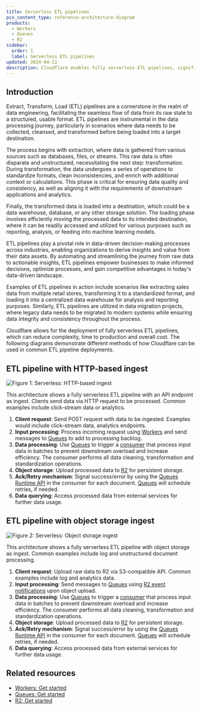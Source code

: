 ```yaml
---
title: Serverless ETL pipelines
pcx_content_type: reference-architecture-diagram
products:
  - Workers
  - Queues
  - R2
sidebar:
  order: 1
  label: Serverless ETL pipelines
updated: 2024-04-12
description: Cloudflare enables fully serverless ETL pipelines, significantly reducing complexity, accelerating time to production, and lowering overall costs.
---
```


## Introduction

Extract, Transform, Load (ETL) pipelines are a cornerstone in the realm of data engineering, facilitating the seamless flow of data from its raw state to a structured, usable format. ETL pipelines are instrumental in the data processing journey, particularly in scenarios where data needs to be collected, cleansed, and transformed before being loaded into a target destination.

The process begins with extraction, where data is gathered from various sources such as databases, files, or streams. This raw data is often disparate and unstructured, necessitating the next step: transformation. During transformation, the data undergoes a series of operations to standardize formats, clean inconsistencies, and enrich with additional context or calculations. This phase is critical for ensuring data quality and consistency, as well as aligning it with the requirements of downstream applications and analytics.

Finally, the transformed data is loaded into a destination, which could be a data warehouse, database, or any other storage solution. The loading phase involves efficiently moving the processed data to its intended destination, where it can be readily accessed and utilized for various purposes such as reporting, analysis, or feeding into machine learning models.

ETL pipelines play a pivotal role in data-driven decision-making processes across industries, enabling organizations to derive insights and value from their data assets. By automating and streamlining the journey from raw data to actionable insights, ETL pipelines empower businesses to make informed decisions, optimize processes, and gain competitive advantages in today's data-driven landscape.

Examples of ETL pipelines in action include scenarios like extracting sales data from multiple retail stores, transforming it to a standardized format, and loading it into a centralized data warehouse for analysis and reporting purposes. Similarly, ETL pipelines are utilized in data migration projects, where legacy data needs to be migrated to modern systems while ensuring data integrity and consistency throughout the process.

Cloudflare allows for the deployment of fully serverless ETL pipelines, which can reduce complexity, time to production and overall cost. The following diagrams demonstrate different methods of how Cloudflare can be used in common ETL pipeline deployments.

## ETL pipeline with HTTP-based ingest

![Figure 1: Serverless: HTTP-based ingest](~/assets/images/reference-architecture/serverless-etl/serverless-etl-http-based.svg "Figure 1: ETL pipeline with HTTP-based ingest")

This architecture shows a fully serverless ETL pipeline with an API endpoint as ingest. Clients send data via HTTP request to be processed. Common examples include click-stream data or analytics.

1. **Client request**: Send POST request with data to be ingested. Examples would include click-stream data, analytics endpoints.
2. **Input processing**: Process incoming request using [Workers](/workers/) and send messages to [Queues](/queues/) to add to processing backlog.
3. **Data processing**: Use [Queues](/queues/) to trigger a [consumer](/queues/reference/how-queues-works/#consumers) that process input data in batches to prevent downstream overload and increase efficiency. The consumer performs all data cleaning, transformation and standardization operations.
4. **Object storage**: Upload processed data to [R2](/r2/) for persistent storage.
5. **Ack/Retry mechanism**: Signal success/error by using the [Queues Runtime API](/queues/configuration/javascript-apis/#message) in the consumer for each document. [Queues](/queues/) will schedule retries, if needed.
6. **Data querying**: Access processed data from external services for further data usage.

## ETL pipeline with object storage ingest

![Figure 2: Serverless: Object storage ingest](~/assets/images/reference-architecture/serverless-etl/serverless-etl-object-storage.svg "Figure 2: ETL pipeline with object storage ingest")

This architecture shows a fully serverless ETL pipeline with object storage as ingest. Common examples include log and unstructured document processing.

1. **Client request**: Upload raw data to R2 via S3-compatible API. Common examples include log and analytics data.
2. **Input processing**: Send messages to [Queues](/queues/) using [R2 event notifications](/r2/buckets/event-notifications/) upon object upload.
3. **Data processing**: Use [Queues](/queues/) to trigger a [consumer](/queues/reference/how-queues-works/#consumers) that process input data in batches to prevent downstream overload and increase efficiency. The consumer performs all data cleaning, transformation and standardization operations.
4. **Object storage**: Upload processed data to [R2](/r2/) for persistent storage.
5. **Ack/Retry mechanism**: Signal success/error by using the [Queues Runtime API](/queues/configuration/javascript-apis/#message) in the consumer for each document. [Queues](/queues/) will schedule retries, if needed.
6. **Data querying**: Access processed data from external services for further data usage.

## Related resources

- [Workers: Get started](/workers/get-started/guide/)
- [Queues: Get started](/queues/get-started/)
- [R2: Get started](/r2/get-started/)
